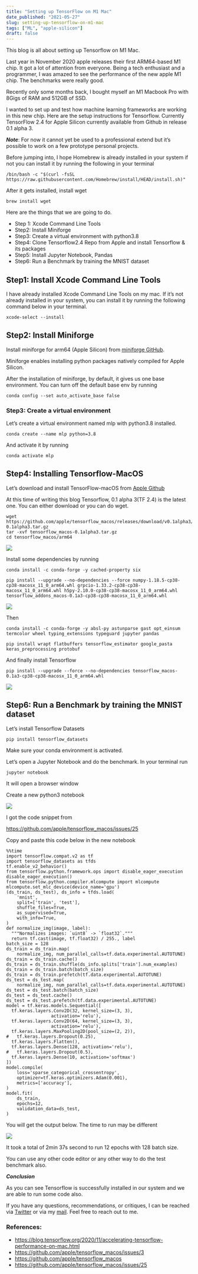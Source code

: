 ```yaml
---
title: "Setting up TensorFlow on M1 Mac"
date_published: "2021-05-27"
slug: setting-up-tensorflow-on-m1-mac
tags: ["ML", "apple-silicon"]
draft: false
---
```


This blog is all about setting up Tensorflow on M1 Mac.

Last year in November 2020 apple releases their first ARM64-based M1 chip. It got a lot of attention from everyone.
Being a tech enthusiast and a programmer, I was amazed to see the performance of the new apple M1 chip. The benchmarks were really good.

Recently only some months back, I bought myself an M1 Macbook Pro with 8Gigs of RAM and 512GB of SSD.

I wanted to set up and test how machine learning frameworks are working in this new chip. Here are the setup instructions for Tensorflow.
Currently TensorFlow 2.4 for Apple Silicon currently available from Github in release 0.1 alpha 3.

**_Note_**: For now it cannot yet be used to a professional extend but it’s possible to work on a few prototype personal projects.

Before jumping into, I hope Homebrew is already installed in your system if not you can install it by running the following in your terminal

```
/bin/bash -c "$(curl -fsSL https://raw.githubusercontent.com/Homebrew/install/HEAD/install.sh)"

```

After it gets installed, install wget

```
brew install wget
```

Here are the things that we are going to do.

- Step 1: Xcode Command Line Tools
- Step2: Install Miniforge
- Step3: Create a virtual environment with python3.8
- Step4: Clone Tensorflow2.4 Repo from Apple and install Tensorflow & its packages
- Step5: Install Jupyter Notebook, Pandas
- Step6: Run a Benchmark by training the MNIST dataset

## Step1: Install Xcode Command Line Tools

I have already installed Xcode Command Line Tools on my mac. If it’s not already installed in your system, you can install it by running the following command below in your terminal.

```
xcode-select --install
```

## Step2: Install Miniforge

Install miniforge for arm64 (Apple Silicon) from [miniforge GitHub](https://github.com/conda-forge/miniforge).

Miniforge enables installing python packages natively compiled for Apple Silicon.

After the installation of miniforge, by default, it gives us one base environment. You can turn off the default base env by running

```
conda config --set auto_activate_base false
```

### Step3: Create a virtual environment

Let’s create a virtual environment named mlp with python3.8 installed.

```
conda create --name mlp python=3.8
```

And activate it by running

```
conda activate mlp
```

## Step4: Installing Tensorflow-MacOS

Let’s download and install TensorFlow-macOS from [Apple Github](https://github.com/apple/tensorflow_macos/releases/tag/v0.1alpha3)

At this time of writing this blog Tensorflow, 0.1 alpha 3(TF 2.4) is the latest one. You can either download or you can do wget.

```
wget https://github.com/apple/tensorflow_macos/releases/download/v0.1alpha3/tensorflow_macos-0.1alpha3.tar.gz
tar -xvf tensorflow_macos-0.1alpha3.tar.gz
cd tensorflow_macos/arm64
```

![](https://miro.medium.com/max/700/1*bfvzXNHlQfZ5JCrkpJCv_A.png)

Install some dependencies by running

```
conda install -c conda-forge -y cached-property six

pip install --upgrade --no-dependencies --force numpy-1.18.5-cp38-cp38-macosx_11_0_arm64.whl grpcio-1.33.2-cp38-cp38-macosx_11_0_arm64.whl h5py-2.10.0-cp38-cp38-macosx_11_0_arm64.whl tensorflow_addons_macos-0.1a3-cp38-cp38-macosx_11_0_arm64.whl
```

![](https://miro.medium.com/max/700/1*c0l5GNbIub8JgAhsKTv0MQ.png)

Then

```
conda install -c conda-forge -y absl-py astunparse gast opt_einsum termcolor wheel typing_extensions typeguard jupyter pandas
```

```
pip install wrapt flatbuffers tensorflow_estimator google_pasta keras_preprocessing protobuf
```

And finally install Tensorflow

```
pip install --upgrade --force --no-dependencies tensorflow_macos-0.1a3-cp38-cp38-macosx_11_0_arm64.whl

```

![](https://miro.medium.com/max/700/1*07e0cfuQJc_XAIHRmvx5PQ.png)

## Step6: Run a Benchmark by training the MNIST dataset

Let’s install Tensorflow Datasets

```
pip install tensorflow_datasets
```

Make sure your conda environment is activated.

Let’s open a Jupyter Notebook and do the benchmark. In your terminal run

```
jupyter notebook
```

It will open a browser window

Create a new python3 notebook

![](https://miro.medium.com/max/700/1*HrbPrO84-Kep5FTakCJUcA.png)

I got the code snippet from

https://github.com/apple/tensorflow_macos/issues/25

Copy and paste this code below in the new notebook

```
%%time
import tensorflow.compat.v2 as tf
import tensorflow_datasets as tfds
tf.enable_v2_behavior()
from tensorflow.python.framework.ops import disable_eager_execution
disable_eager_execution()
from tensorflow.python.compiler.mlcompute import mlcompute
mlcompute.set_mlc_device(device_name='gpu')
(ds_train, ds_test), ds_info = tfds.load(
    'mnist',
    split=['train', 'test'],
    shuffle_files=True,
    as_supervised=True,
    with_info=True,
)
def normalize_img(image, label):
  """Normalizes images: `uint8` -> `float32`."""
  return tf.cast(image, tf.float32) / 255., label
batch_size = 128
ds_train = ds_train.map(
    normalize_img, num_parallel_calls=tf.data.experimental.AUTOTUNE)
ds_train = ds_train.cache()
ds_train = ds_train.shuffle(ds_info.splits['train'].num_examples)
ds_train = ds_train.batch(batch_size)
ds_train = ds_train.prefetch(tf.data.experimental.AUTOTUNE)
ds_test = ds_test.map(
    normalize_img, num_parallel_calls=tf.data.experimental.AUTOTUNE)
ds_test = ds_test.batch(batch_size)
ds_test = ds_test.cache()
ds_test = ds_test.prefetch(tf.data.experimental.AUTOTUNE)
model = tf.keras.models.Sequential([
  tf.keras.layers.Conv2D(32, kernel_size=(3, 3),
                 activation='relu'),
  tf.keras.layers.Conv2D(64, kernel_size=(3, 3),
                 activation='relu'),
  tf.keras.layers.MaxPooling2D(pool_size=(2, 2)),
#   tf.keras.layers.Dropout(0.25),
  tf.keras.layers.Flatten(),
  tf.keras.layers.Dense(128, activation='relu'),
#   tf.keras.layers.Dropout(0.5),
  tf.keras.layers.Dense(10, activation='softmax')
])
model.compile(
    loss='sparse_categorical_crossentropy',
    optimizer=tf.keras.optimizers.Adam(0.001),
    metrics=['accuracy'],
)
model.fit(
    ds_train,
    epochs=12,
    validation_data=ds_test,
)

```

You will get the output below. The time to run may be different

![](https://miro.medium.com/max/700/1*0avol-z4ZPVqhb5PRWG2lQ.png)

It took a total of 2min 37s second to run 12 epochs with 128 batch size.

You can use any other code editor or any other way to do the test benchmark also.

**_Conclusion_**

As you can see Tensorflow is successfully installed in our system and we are able to run some code also.

If you have any questions, recommendations, or critiques, I can be reached via [Twitter](https://twitter.com/thecaffeinedev) or via my [mail](iprabhatdev@gmail.com). Feel free to reach out to me.

### References:

- https://blog.tensorflow.org/2020/11/accelerating-tensorflow-performance-on-mac.html
- https://github.com/apple/tensorflow_macos/issues/3
- https://github.com/apple/tensorflow_macos
- https://github.com/apple/tensorflow_macos/issues/25
